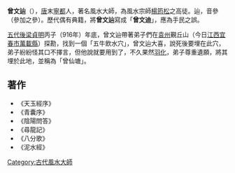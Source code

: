 '''曾文辿'''（{{bd|854年||916年||catIdx=Z曾}}），[[唐朝|唐]]末[[宁都县|寧都]]人，著名風水大師，為風水宗師[[楊筠松|楊筠松]]之高徒。辿，音參（參加之參）。歷代偶有典籍，將'''曾文辿'''寫成「'''曾文迪'''」，應為手民之誤。

[[五代十国|五代]][[後梁|後梁]][[贞明_(后梁)|貞明]]丙子（916年）年底，曾文辿帶著弟子們在[[袁州_(古代)|袁州]]覲丘山（今日[[江西|江西]][[宜春市|宜春市]][[萬載縣|萬載縣]]）探勘，找到一個「五牛飲水穴」，曾文辿大喜，說死後要埋在此穴，弟子紛紛怪其口不擇言，但他說就要用到了，不久果然[[羽化|羽化]]，弟子尊重遺願，將其埋於此地，並稱為「曾仙塘」。

==著作==
*《天玉經序》
*《青囊序》
*《陰陽問答》
*《尋龍記》
*《八分歌》
*《泥水經》

{{並稱|贛南四大堪輿祖師|[[楊救貧|楊救貧]] - [[曾文辿|曾文辿]] - [[賴布衣|賴布衣]] - [[廖瑀|廖瑀]]}}

[[Category:古代風水大師|Category:古代風水大師]]